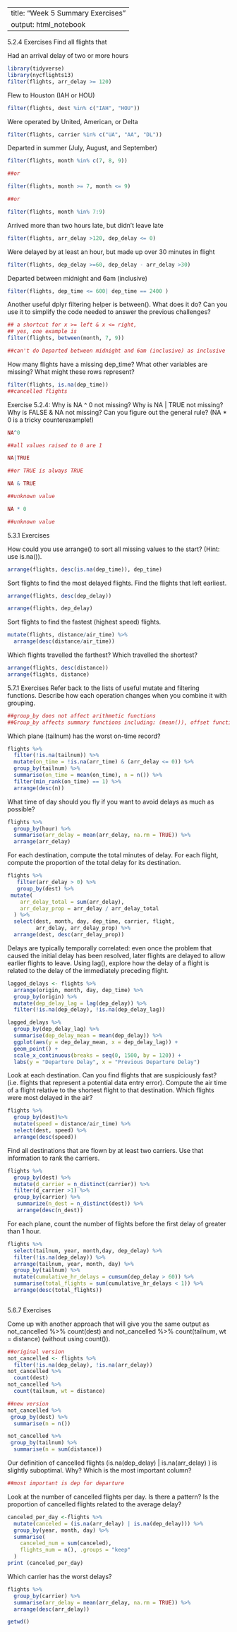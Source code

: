 |                       |
|-----------------------|
| title: "Week 5 Summary Exercises"   |
| output: html_notebook |

5.2.4 Exercises Find all flights that

Had an arrival delay of two or more hours

```{r}
library(tidyverse)
library(nycflights13)
filter(flights, arr_delay >= 120)

```

Flew to Houston (IAH or HOU)

```{r}
filter(flights, dest %in% c("IAH", "HOU"))

```

Were operated by United, American, or Delta

```{r}

filter(flights, carrier %in% c("UA", "AA", "DL"))

```

Departed in summer (July, August, and September)

```{r}
filter(flights, month %in% c(7, 8, 9))

##or

filter(flights, month >= 7, month <= 9)

##or

filter(flights, month %in% 7:9)

```

Arrived more than two hours late, but didn't leave late

```{r}

filter(flights, arr_delay >120, dep_delay <= 0)

```

Were delayed by at least an hour, but made up over 30 minutes in flight

```{r}

filter(flights, dep_delay >=60, dep_delay - arr_delay >30)

```

Departed between midnight and 6am (inclusive)

```{r}

filter(flights, dep_time <= 600| dep_time == 2400 )

```

Another useful dplyr filtering helper is between(). What does it do? Can you use it to simplify the code needed to answer the previous challenges?


```{r}
## a shortcut for x >= left & x <= right,
## yes, one example is
filter(flights, between(month, 7, 9))

##can't do Departed between midnight and 6am (inclusive) as inclusive

```

How many flights have a missing dep_time? What other variables are missing? What might these rows represent?
```{r}
filter(flights, is.na(dep_time))
##cancelled flights

```

Exercise 5.2.4:
Why is NA \^ 0 not missing? Why is NA \| TRUE not missing? Why is FALSE & NA not missing? Can you figure out the general rule? (NA \* 0 is a tricky counterexample!)
```{r}
NA^0

##all values raised to 0 are 1

NA|TRUE

##or TRUE is always TRUE

NA & TRUE

##unknown value

NA * 0

##unknown value

```


5.3.1 Exercises 

How could you use arrange() to sort all missing values to the start? (Hint: use is.na()).
```{r}
arrange(flights, desc(is.na(dep_time)), dep_time)
```

Sort flights to find the most delayed flights. Find the flights that left earliest.
```{r}
arrange(flights, desc(dep_delay))

arrange(flights, dep_delay)

```

Sort flights to find the fastest (highest speed) flights.

```{r}

mutate(flights, distance/air_time) %>%
  arrange(desc(distance/air_time))

```


Which flights travelled the farthest? Which travelled the shortest?
```{r}

arrange(flights, desc(distance))
arrange(flights, distance)

```


5.7.1 Exercises 
Refer back to the lists of useful mutate and filtering functions. Describe how each operation changes when you combine it with grouping.
```{r}
##group_by does not affect arithmetic functions
##Group_by affects summary functions including: (mean()), offset functions (lead(), lag()), ranking functions (min_rank(), row_number()), operate within each group when used with group_by() in mutate() or filter()
```


Which plane (tailnum) has the worst on-time record?
```{r}
flights %>%
  filter(!is.na(tailnum)) %>%
  mutate(on_time = !is.na(arr_time) & (arr_delay <= 0)) %>%
  group_by(tailnum) %>%
  summarise(on_time = mean(on_time), n = n()) %>%
  filter(min_rank(on_time) == 1) %>%
  arrange(desc(n))
```


What time of day should you fly if you want to avoid delays as much as possible?
```{r}

flights %>%
  group_by(hour) %>%
  summarise(arr_delay = mean(arr_delay, na.rm = TRUE)) %>%
  arrange(arr_delay)

```


For each destination, compute the total minutes of delay. For each flight, compute the proportion of the total delay for its destination.
```{r}
flights %>%
   filter(arr_delay > 0) %>%
   group_by(dest) %>%
 mutate(
    arr_delay_total = sum(arr_delay),
    arr_delay_prop = arr_delay / arr_delay_total
  ) %>%
  select(dest, month, day, dep_time, carrier, flight,
         arr_delay, arr_delay_prop) %>%
  arrange(dest, desc(arr_delay_prop))
```


Delays are typically temporally correlated: even once the problem that caused the initial delay has been resolved, later flights are delayed to allow earlier flights to leave. Using lag(), explore how the delay of a flight is related to the delay of the immediately preceding flight.

```{r}
lagged_delays <- flights %>%
  arrange(origin, month, day, dep_time) %>%
  group_by(origin) %>%
  mutate(dep_delay_lag = lag(dep_delay)) %>%
  filter(!is.na(dep_delay), !is.na(dep_delay_lag))

lagged_delays %>%
  group_by(dep_delay_lag) %>%
  summarise(dep_delay_mean = mean(dep_delay)) %>%
  ggplot(aes(y = dep_delay_mean, x = dep_delay_lag)) +
  geom_point() +
  scale_x_continuous(breaks = seq(0, 1500, by = 120)) +
  labs(y = "Departure Delay", x = "Previous Departure Delay")

```


Look at each destination. Can you find flights that are suspiciously fast? (i.e. flights that represent a potential data entry error). Compute the air time of a flight relative to the shortest flight to that destination. Which flights were most delayed in the air?
```{r}
flights %>%
  group_by(dest)%>%
  mutate(speed = distance/air_time) %>%
  select(dest, speed) %>%
  arrange(desc(speed))

```


Find all destinations that are flown by at least two carriers. Use that information to rank the carriers.
```{r}
flights %>%
  group_by(dest) %>%
  mutate(d_carrier = n_distinct(carrier)) %>%
  filter(d_carrier >1) %>%
  group_by(carrier) %>%
   summarize(n_dest = n_distinct(dest)) %>%
   arrange(desc(n_dest))

```


For each plane, count the number of flights before the first delay of greater than 1 hour.
```{r}

flights %>%
  select(tailnum, year, month,day, dep_delay) %>%
  filter(!is.na(dep_delay)) %>%
  arrange(tailnum, year, month, day) %>%
  group_by(tailnum) %>%
  mutate(cumulative_hr_delays = cumsum(dep_delay > 60)) %>%
  summarise(total_flights = sum(cumulative_hr_delays < 1)) %>%
  arrange(desc(total_flights))
  
```


5.6.7 Exercises 

Come up with another approach that will give you the same output as not_cancelled %\>% count(dest) and not_cancelled %\>% count(tailnum, wt = distance) (without using count()).
```{r}
##original version
not_cancelled <- flights %>%
  filter(!is.na(dep_delay), !is.na(arr_delay))
not_cancelled %>% 
  count(dest) 
not_cancelled %>%
  count(tailnum, wt = distance) 

##new version
not_cancelled %>%
 group_by(dest) %>%
  summarise(n = n())

not_cancelled %>%
 group_by(tailnum) %>%
  summarise(n = sum(distance))
```


Our definition of cancelled flights (is.na(dep_delay) \| is.na(arr_delay) ) is slightly suboptimal. Why? Which is the most important column?
```{r}

##most important is dep for departure


```


Look at the number of cancelled flights per day. Is there a pattern? Is the proportion of cancelled flights related to the average delay?
```{r}

canceled_per_day <-flights %>%
  mutate(canceled = (is.na(arr_delay) | is.na(dep_delay))) %>%
  group_by(year, month, day) %>%
  summarise(
    canceled_num = sum(canceled),
    flights_num = n(), .groups = "keep"
  )
print (canceled_per_day)
```


Which carrier has the worst delays? 
```{r}

flights %>%
  group_by(carrier) %>%
  summarise(arr_delay = mean(arr_delay, na.rm = TRUE)) %>%
  arrange(desc(arr_delay))

```
```{r}
getwd()

```

